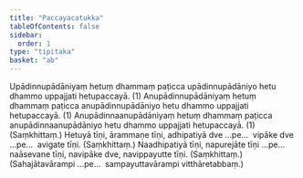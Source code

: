 ```yaml
---
title: "Paccayacatukka"
tableOfContents: false
sidebar:
  order: 1
type: "tipitaka"
basket: "ab"
---
```



<DynamicBreadcrumb />

<Division number="51">

<Paragraph number="166">
Upādinnupādāniyaṃ hetuṃ dhammaṃ paṭicca upādinnupādāniyo hetu dhammo uppajjati hetupaccayā. (1)
</Paragraph>

<Paragraph number="167">
Anupādinnupādāniyaṃ hetuṃ dhammaṃ paṭicca anupādinnupādāniyo hetu dhammo uppajjati hetupaccayā. (1)
</Paragraph>

<Paragraph number="168">
Anupādinnaanupādāniyaṃ hetuṃ dhammaṃ paṭicca anupādinnaanupādāniyo hetu dhammo uppajjati hetupaccayā. (1) (Saṃkhittaṃ.)
</Paragraph>

</Division>
<Division number="52">

<Paragraph number="169">
Hetuyā tīṇi, ārammaṇe tīṇi, adhipatiyā dve …pe…  vipāke dve …pe…  avigate tīṇi. (Saṃkhittaṃ.)
</Paragraph>

<Paragraph number="170">
Naadhipatiyā tīṇi, napurejāte tīṇi …pe…  naāsevane tīṇi, navipāke dve, navippayutte tīṇi. (Saṃkhittaṃ.)
</Paragraph>

<Paragraph number="171">
(Sahajātavārampi …pe…  sampayuttavārampi vitthāretabbaṃ.)
</Paragraph>
</Division>